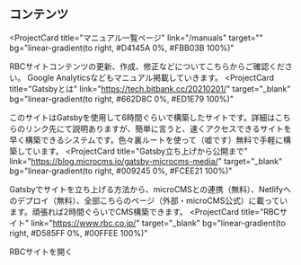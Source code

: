 ## コンテンツ

<ProjectCard
  title="マニュアル一覧ページ"
  link="/manuals"
  target=""
  bg="linear-gradient(to right, #D4145A 0%, #FBB03B 100%)"
>
  RBCサイトコンテンツの更新、作成、修正などについてこちらからご確認ください。
  Google Analyticsなどもマニュアル掲載していきます。
</ProjectCard>
<ProjectCard
  title="Gatsbyとは"
  link="https://tech.bitbank.cc/20210201/"
  target="_blank"
  bg="linear-gradient(to right, #662D8C 0%, #ED1E79 100%)"
>
  このサイトはGatsbyを使用して6時間ぐらいで構築したサイトです。詳細はこちらのリンク先にて説明ありますが、簡単に言うと、速くアクセスできるサイトを早く構築できるシステムです。色々裏ルートを使って（嘘です）無料で手軽に構築しています。
</ProjectCard>
<ProjectCard
  title="Gatsby立ち上げから公開まで"
  link="https://blog.microcms.io/gatsby-microcms-media/"
  target="_blank"
  bg="linear-gradient(to right, #009245 0%, #FCEE21 100%)"
>
  Gatsbyでサイトを立ち上げる方法から、microCMSとの連携（無料）、Netlifyへのデプロイ（無料）、全部こちらのページ（外部・microCMS公式）に載っています。頑張れば2時間ぐらいでCMS構築できます。
</ProjectCard>
<ProjectCard
  title="RBCサイト"
  link="https://www.rbc.co.jp/"
  target="_blank"
  bg="linear-gradient(to right, #D585FF 0%, #00FFEE 100%)"
>
  RBCサイトを開く
</ProjectCard>
